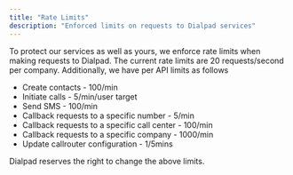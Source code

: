 ```yaml
---
title: "Rate Limits"
description: "Enforced limits on requests to Dialpad services"
---
```

To protect our services as well as yours, we enforce rate limits when making requests to Dialpad. The current rate limits are 20 requests/second per company. Additionally, we have per API limits as follows

*   Create contacts - 100/min
*   Initiate calls - 5/min/user target
*   Send SMS - 100/min
*   Callback requests to a specific number - 5/min
*   Callback requests to a specific call center - 100/min
*   Callback requests to a specific company - 1000/min
*   Update callrouter configuration - 1/5mins

Dialpad reserves the right to change the above limits.
